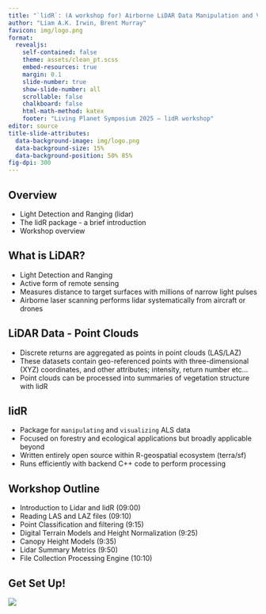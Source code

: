 ```yaml
---
title: "`lidR`: (A workshop for) Airborne LiDAR Data Manipulation and Visualization for Environmental Applications"
author: "Liam A.K. Irwin, Brent Murray"
favicon: img/logo.png
format:
  revealjs:
    self-contained: false
    theme: assets/clean_pt.scss
    embed-resources: true
    margin: 0.1
    slide-number: true
    show-slide-number: all
    scrollable: false
    chalkboard: false
    html-math-method: katex
    footer: "Living Planet Symposium 2025 – lidR workshop"
editor: source
title-slide-attributes: 
  data-background-image: img/logo.png
  data-background-size: 15%
  data-background-position: 50% 85%
fig-dpi: 300
---
```


## Overview

-   Light Detection and Ranging (lidar)
-   The lidR package - a brief introduction
-   Workshop overview

## What is LiDAR?

-   Light Detection and Ranging
-   Active form of remote sensing
-   Measures distance to target surfaces with millions of narrow light pulses
-   Airborne laser scanning performs lidar systematically from aircraft or drones

::: notes
:::

## LiDAR Data - Point Clouds

-   Discrete returns are aggregated as points in point clouds (LAS/LAZ)
-   These datasets contain geo-referenced points with three-dimensional (XYZ) coordinates, and other attributes; intensity, return number etc...
-   Point clouds can be processed into summaries of vegetation structure with lidR

::: notes
:::

## lidR

-   Package for `manipulating` and `visualizing` ALS data
-   Focused on forestry and ecological applications but broadly applicable beyond
-   Written entirely open source within R-geospatial ecosystem (terra/sf)
-   Runs efficiently with backend C++ code to perform processing

::: notes
:::

## Workshop Outline

-   Introduction to Lidar and lidR (09:00)
-   Reading LAS and LAZ files (09:10)
-   Point Classification and filtering (9:15)
-   Digital Terrain Models and Height Normalization (9:25)
-   Canopy Height Models (9:35)
-   Lidar Summary Metrics (9:50)
-   File Collection Processing Engine (10:10)

## Get Set Up!

[![](images/qrcode_liamirwin.github.io){fig-align="center"}](https://liamirwin.github.io/LPS_lidRtutorial/)
